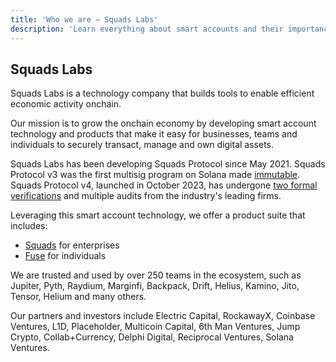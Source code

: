 ```yaml
---
title: 'Who we are — Squads Labs'
description: 'Learn everything about smart accounts and their importance.'
---
```


## Squads Labs

Squads Labs is a technology company that builds tools to enable efficient economic activity onchain.

Our mission is to grow the onchain economy by developing smart account technology and products that make it easy for businesses, teams and individuals to securely transact, manage and own digital assets.

Squads Labs has been developing Squads Protocol since May 2021. Squads Protocol v3 was the first multisig program on Solana made [immutable](https://x.com/SquadsProtocol/status/1628776620243963904?s=20). Squads Protocol v4, launched in October 2023, has undergone [two formal verifications](https://docs.squads.so/main/v/security/formal-verifications/squads-protocol-v4) and multiple audits from the industry's leading firms.

Leveraging this smart account technology, we offer a product suite that includes:

- [Squads](https://squads.so/) for enterprises
- [Fuse](https://fusewallet.com/) for individuals

We are trusted and used by over 250 teams in the ecosystem, such as Jupiter, Pyth, Raydium, Marginfi, Backpack, Drift, Helius, Kamino, Jito, Tensor, Helium and many others.

Our partners and investors include Electric Capital, RockawayX, Coinbase Ventures, L1D, Placeholder, Multicoin Capital, 6th Man Ventures, Jump Crypto, Collab+Currency, Delphi Digital, Reciprocal Ventures, Solana Ventures.
